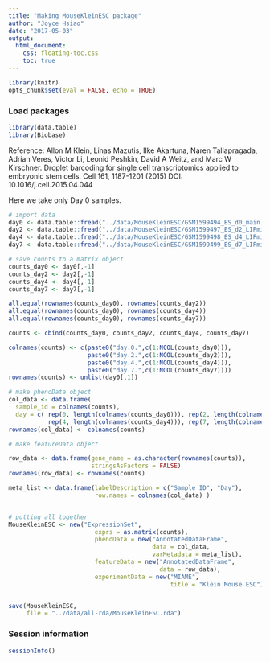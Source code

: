 ```yaml
---
title: "Making MouseKleinESC package"
author: "Joyce Hsiao"
date: "2017-05-03"
output:
  html_document:
    css: floating-toc.css
    toc: true
---
```



```r
library(knitr)
opts_chunk$set(eval = FALSE, echo = TRUE)
```


### Load packages

```r
library(data.table)
library(Biobase)
```

Reference: Allon M Klein, Linas Mazutis, Ilke Akartuna, Naren Tallapragada, Adrian Veres, Victor Li, Leonid Peshkin, David A Weitz, and Marc W Kirschner. Droplet barcoding for single cell transcriptomics applied to embryonic stem cells. Cell 161, 1187-1201 (2015) DOI: 10.1016/j.cell.2015.04.044

Here we take only Day 0 samples.

```r
# import data
day0 <- data.table::fread("../data/MouseKleinESC/GSM1599494_ES_d0_main.csv")
day2 <- data.table::fread("../data/MouseKleinESC/GSM1599497_ES_d2_LIFminus.csv") 
day4 <- data.table::fread("../data/MouseKleinESC/GSM1599498_ES_d4_LIFminus.csv") 
day7 <- data.table::fread("../data/MouseKleinESC/GSM1599499_ES_d7_LIFminus.csv") 

# save counts to a matrix object
counts_day0 <- day0[,-1]
counts_day2 <- day2[,-1]
counts_day4 <- day4[,-1]
counts_day7 <- day7[,-1]

all.equal(rownames(counts_day0), rownames(counts_day2))
all.equal(rownames(counts_day0), rownames(counts_day4))
all.equal(rownames(counts_day0), rownames(counts_day7))

counts <- cbind(counts_day0, counts_day2, counts_day4, counts_day7)

colnames(counts) <- c(paste0("day.0.",c(1:NCOL(counts_day0))),
                      paste0("day.2.",c(1:NCOL(counts_day2))),
                      paste0("day.4.",c(1:NCOL(counts_day4))),
                      paste0("day.7.",c(1:NCOL(counts_day7))))
rownames(counts) <- unlist(day0[,1])

# make phenoData object
col_data <- data.frame(
  sample_id = colnames(counts),
  day = c( rep(0, length(colnames(counts_day0))), rep(2, length(colnames(counts_day2))),
           rep(4, length(colnames(counts_day4))), rep(7, length(colnames(counts_day7)))  )) 
rownames(col_data) <- colnames(counts)

# make featureData object

row_data <- data.frame(gene_name = as.character(rownames(counts)),
                       stringsAsFactors = FALSE)
rownames(row_data) <- rownames(counts)

meta_list <- data.frame(labelDescription = c("Sample ID", "Day"),
                        row.names = colnames(col_data) )


# putting all together
MouseKleinESC <- new("ExpressionSet",
                        exprs = as.matrix(counts),
                        phenoData = new("AnnotatedDataFrame",
                                        data = col_data,
                                        varMetadata = meta_list),
                        featureData = new("AnnotatedDataFrame",
                                          data = row_data),
                        experimentData = new("MIAME",
                                             title = "Klein Mouse ESC"))


save(MouseKleinESC,
     file = "../data/all-rda/MouseKleinESC.rda")
```


### Session information

```r
sessionInfo()
```





